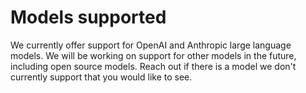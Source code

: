 

# Models supported

We currently offer support for OpenAI and Anthropic large language models. We will be working on support for other models in the future, including open source models. Reach out if there is a model we don't currently support that you would like to see.

<Models />
